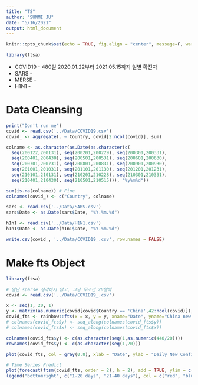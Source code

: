 ```yaml
---
title: "TS"
author: "SUNMI JU"
date: "5/16/2021"
output: html_document
---
```


```r
knitr::opts_chunk$set(echo = TRUE, fig.align = "center", message=F, warning=F)

library(ftsa)
```

* COVID19 - 480일 2020.01.22부터 2021.05.15까지 일별 확진자
* SARS - 
* MERSE - 
* H1N1 - 

# Data Cleansing
```r
print("Don't run me")
covid <- read.csv('../Data/COVID19.csv')
covid_ <- aggregate(. ~ Country, covid[2:ncol(covid)], sum)

colname <- as.character(as.Date(as.character(c(
  seq(200122,200131), seq(200201,200229), seq(200301,200331), 
  seq(200401,200430), seq(200501,200531), seq(200601,200630),
  seq(200701,200731), seq(200801,200831), seq(200901,200930),
  seq(201001,201031), seq(201101,201130), seq(201201,201231),
  seq(210101,210131), seq(210201,210228), seq(210301,210331),
  seq(210401,210430), seq(210501,210515))), "%y%m%d"))

sum(is.na(colname)) # Fine
colnames(covid_) <- c("Country", colname)

sars <- read.csv('../Data/SARS.csv')
sars$Date <- as.Date(sars$Date, "%Y.%m.%d")

h1n1 <- read.csv('../Data/H1N1.csv')
h1n1$Date <- as.Date(h1n1$Date, "%Y.%m.%d")

write.csv(covid_, '../Data/COVID19_.csv', row.names = FALSE)
```

# Make fts Object
```r
library(ftsa)

# 일단 sparse 생각하지 않고, 그냥 무조건 20일씩
covid <- read.csv('../Data/COVID19_.csv')

x <- seq(1, 20, 1)
y <- matrix(as.numeric(covid[covid$Country == 'China',42:ncol(covid)]), ncol=as.numeric(440/20), byrow=FALSE)
covid_fts <- rainbow::fts(x = x, y = y, xname="Date", yname="China new confimation cases by 20 days")
# colnames(covid_fts$y) <- seq_along(colnames(covid_fts$y))
# colnames(covid_fts$x) <- seq_along(colnames(covid_fts$x))

colnames(covid_fts$y) <- c(as.character(seq(1,as.numeric(440/20))))
rownames(covid_fts$y) <- c(as.character(seq(1,20)))

plot(covid_fts, col = gray(0.8), xlab = "Date", ylab = "Daily New Confirmation Cases", main = "China New Confimation Cases by 20 days", ylim = c(min(y)*0.95, max(y)*1.05))

# Time Series Predict
plot(forecast(ftsm(covid_fts, order = 2), h = 2), add = TRUE, ylim = c(min(y)*0.95, max(y)*1.05)) # 20일 예측
legend("bottomright", c("1-20 days", "21-40 days"), col = c("red", "blue"), lty = 1)
```

